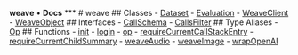 **weave** • **Docs** *** # weave ## Classes - [Dataset](/reference/typescript-sdk/weave/classes/Dataset) - [Evaluation](/reference/typescript-sdk/weave/classes/Evaluation) - [WeaveClient](/reference/typescript-sdk/weave/classes/WeaveClient) - [WeaveObject](/reference/typescript-sdk/weave/classes/WeaveObject) ## Interfaces - [CallSchema](/reference/typescript-sdk/weave/interfaces/CallSchema) - [CallsFilter](/reference/typescript-sdk/weave/interfaces/CallsFilter) ## Type Aliases - [Op](/reference/typescript-sdk/weave/type-aliases/Op) ## Functions - [init](/reference/typescript-sdk/weave/functions/init) - [login](/reference/typescript-sdk/weave/functions/login) - [op](/reference/typescript-sdk/weave/functions/op) - [requireCurrentCallStackEntry](/reference/typescript-sdk/weave/functions/requireCurrentCallStackEntry) - [requireCurrentChildSummary](/reference/typescript-sdk/weave/functions/requireCurrentChildSummary) - [weaveAudio](/reference/typescript-sdk/weave/functions/weaveAudio) - [weaveImage](/reference/typescript-sdk/weave/functions/weaveImage) - [wrapOpenAI](/reference/typescript-sdk/weave/functions/wrapOpenAI)